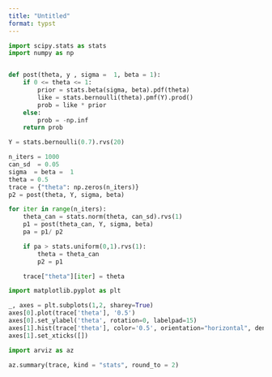 ```yaml
---
title: "Untitled"
format: typst
---
```



```{=typst}
== _Metropolis-Hastings_

- evaluate $ X = x_i $ to get an initial value
- generate new value from a proposed distribution 

$q(x_i+1 | x_i)$

- compute the proability of accepting the new value 

   $ p_a(x_1+1 | x_i) | = min(1, (p(x_1+1 ) q(x_i| x_i+1)) / (p(x_i) q(x_i+1| x_i)))$

- if $p_a > R$ where $R ~ U(0,1)$ save proposal else save old value
- iterate until you have n samples

```



```{=typst}
== Beta binomial 


$ theta ~ Beta(sigma, beta)$

$Y ~ "Bin"(n = 1 , p = theta)$

```


```python
import scipy.stats as stats
import numpy as np


def post(theta, y , sigma =  1, beta = 1):
    if 0 <= theta <= 1:
        prior = stats.beta(sigma, beta).pdf(theta)
        like = stats.bernoulli(theta).pmf(Y).prod()
        prob = like * prior
    else: 
        prob = -np.inf
    return prob

Y = stats.bernoulli(0.7).rvs(20)

```


```python
n_iters = 1000
can_sd  = 0.05
sigma  = beta =  1
theta = 0.5
trace = {"theta": np.zeros(n_iters)}
p2 = post(theta, Y, sigma, beta)

for iter in range(n_iters):
    theta_can = stats.norm(theta, can_sd).rvs(1)
    p1 = post(theta_can, Y, sigma, beta)
    pa = p1/ p2 

    if pa > stats.uniform(0,1).rvs(1):
        theta = theta_can
        p2 = p1 

    trace["theta"][iter] = theta 

```


```python
import matplotlib.pyplot as plt

_, axes = plt.subplots(1,2, sharey=True)
axes[0].plot(trace['theta'], '0.5')
axes[0].set_ylabel('theta', rotation=0, labelpad=15)
axes[1].hist(trace['theta'], color='0.5', orientation="horizontal", density=True)
axes[1].set_xticks([])
```



```python
import arviz as az

az.summary(trace, kind = "stats", round_to = 2)

```
